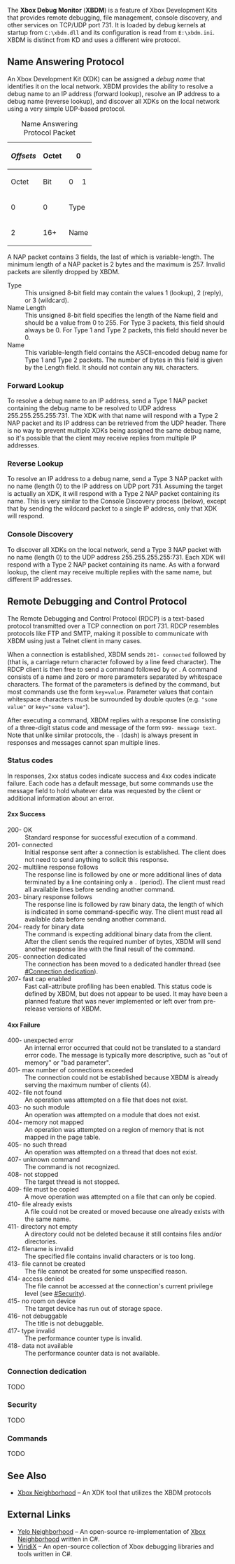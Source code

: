 The '''Xbox Debug Monitor''' ('''XBDM''') is a feature of Xbox Development Kits that provides remote debugging, file management, console discovery, and other services on TCP/UDP port 731. It is loaded by debug kernels at startup from <code>C:\xbdm.dll</code> and its configuration is read from <code>E:\xbdm.ini</code>. XBDM is distinct from KD and uses a different wire protocol.

==Name Answering Protocol==

An Xbox Development Kit (XDK) can be assigned a ''debug name'' that identifies it on the local network. XBDM provides the ability to resolve a debug name to an IP address (forward lookup), resolve an IP address to a debug name (reverse lookup), and discover all XDKs on the local network using a very simple UDP-based protocol.

{|class="wikitable" style="margin: 0 auto; text-align: center;"
|+Name Answering Protocol Packet
|-
! style="border-bottom:none; border-right:none;"| ''Offsets''
! style="border-left:none;"| Octet
! colspan="8" | 0
! colspan="8" | 1
|-
! style="border-top: none" | Octet
! Bit!!0!!1!!2!!3!!4!!5!!6!!7!!8!!9!!10!!11!!12!!13!!14!!15
|-
! 0
! 0
| colspan="8" | Type || colspan="8" | Name Length
|-
! 2
! 16+
| colspan="16" | Name
|}

A NAP packet contains 3 fields, the last of which is variable-length. The minimum length of a NAP packet is 2 bytes and the maximum is 257. Invalid packets are silently dropped by XBDM.

; Type
: This unsigned 8-bit field may contain the values 1 (lookup), 2 (reply), or 3 (wildcard).
; Name Length
: This unsigned 8-bit field specifies the length of the Name field and should be a value from 0 to 255. For Type 3 packets, this field should always be 0. For Type 1 and Type 2 packets, this field should never be 0.
; Name
: This variable-length field contains the ASCII-encoded debug name for Type 1 and Type 2 packets. The number of bytes in this field is given by the Length field. It should not contain any <code>NUL</code> characters.

===Forward Lookup===

To resolve a debug name to an IP address, send a Type 1 NAP packet containing the debug name to be resolved to UDP address 255.255.255.255:731. The XDK with that name will respond with a Type 2 NAP packet and its IP address can be retrieved from the UDP header. There is no way to prevent multiple XDKs being assigned the same debug name, so it's possible that the client may receive replies from multiple IP addresses.

===Reverse Lookup===

To resolve an IP address to a debug name, send a Type 3 NAP packet with no name (length 0) to the IP address on UDP port 731. Assuming the target is actually an XDK, it will respond with a Type 2 NAP packet containing its name. This is very similar to the Console Discovery process (below), except that by sending the wildcard packet to a single IP address, only that XDK will respond.

===Console Discovery===

To discover all XDKs on the local network, send a Type 3 NAP packet with no name (length 0) to the UDP address 255.255.255.255:731. Each XDK will respond with a Type 2 NAP packet containing its name. As with a forward lookup, the client may receive multiple replies with the same name, but different IP addresses.

==Remote Debugging and Control Protocol==

The Remote Debugging and Control Protocol (RDCP) is a text-based protocol transmitted over a TCP connection on port 731. RDCP resembles protocols like FTP and SMTP, making it possible to communicate with XBDM using just a Telnet client in many cases.

When a connection is established, XBDM sends <code>201- connected</code> followed by <CR><LF> (that is, a carriage return character followed by a line feed character). The RDCP client is then free to send a command followed by <CR><LF> or <CR><NUL>. A command consists of a name and zero or more parameters separated by whitespace characters. The format of the parameters is defined by the command, but most commands use the form <code>key=value</code>. Parameter values that contain whitespace characters must be surrounded by double quotes (e.g. <code>"some value"</code> or <code>key="some value"</code>).

After executing a command, XBDM replies with a response line consisting of a three-digit status code and message of the form <code>999- message text<CR><LF></code>. Note that unlike similar protocols, the <code>-</code> (dash) is always present in responses and messages cannot span multiple lines.

===Status codes===

In responses, 2xx status codes indicate success and 4xx codes indicate failure. Each code has a default message, but some commands use the message field to hold whatever data was requested by the client or additional information about an error.

====2xx Success====

; 200- OK
: Standard response for successful execution of a command.
; 201- connected
: Initial response sent after a connection is established. The client does not need to send anything to solicit this response.
; 202- multiline response follows
: The response line is followed by one or more additional lines of data terminated by a line containing only a <code>.</code> (period). The client must read all available lines before sending another command.
; 203- binary response follows
: The response line is followed by raw binary data, the length of which is indicated in some command-specific way. The client must read all available data before sending another command.
; 204- ready for binary data
: The command is expecting additional binary data from the client. After the client sends the required number of bytes, XBDM will send another response line with the final result of the command.
; 205- connection dedicated
: The connection has been moved to a dedicated handler thread (see [[#Connection dedication]]).
; 207- fast cap enabled
: Fast call-attribute profiling has been enabled. This status code is defined by XBDM, but does not appear to be used. It may have been a planned feature that was never implemented or left over from pre-release versions of XBDM.

====4xx Failure====

; 400- unexpected error
: An internal error occurred that could not be translated to a standard error code. The message is typically more descriptive, such as "out of memory" or "bad parameter".
; 401- max number of connections exceeded
: The connection could not be established because XBDM is already serving the maximum number of clients (4).
; 402- file not found
: An operation was attempted on a file that does not exist.
; 403- no such module
: An operation was attempted on a module that does not exist.
; 404- memory not mapped
: An operation was attempted on a region of memory that is not mapped in the page table.
; 405- no such thread
: An operation was attempted on a thread that does not exist.
; 407- unknown command
: The command is not recognized.
; 408- not stopped
: The target thread is not stopped.
; 409- file must be copied
: A move operation was attempted on a file that can only be copied.
; 410- file already exists
: A file could not be created or moved because one already exists with the same name.
; 411- directory not empty
: A directory could not be deleted because it still contains files and/or directories.
; 412- filename is invalid
: The specified file contains invalid characters or is too long.
; 413- file cannot be created
: The file cannot be created for some unspecified reason.
; 414- access denied
: The file cannot be accessed at the connection's current privilege level (see [[#Security]]).
; 415- no room on device
: The target device has run out of storage space.
; 416- not debuggable
: The title is not debuggable.
; 417- type invalid
: The performance counter type is invalid.
; 418- data not available
: The performance counter data is not available.

===Connection dedication===

TODO

===Security===

TODO

===Commands===

TODO

==See Also==

* [[Xbox Neighborhood]] – An XDK tool that utilizes the XBDM protocols

==External Links==

* [https://bitbucket.org/remnantmods/yelo-neighborhood/ Yelo Neighborhood] – An open-source re-implementation of [[Xbox Neighborhood]] written in C#.
* [https://github.com/Ernegien/ViridiX ViridiX] – An open-source collection of Xbox debugging libraries and tools written in C#.